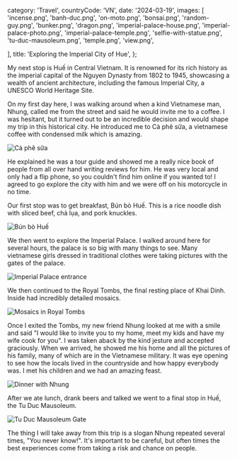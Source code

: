   category: 'Travel',
  countryCode: 'VN',
  date: '2024-03-19',
  images: [
    'incense.png',
    'banh-duc.png',
    'on-moto.png',
    'bonsai.png',
    'random-guy.png',
    'bunker.png',
    'dragon.png',
    'imperial-palace-house.png',
    'imperial-palace-photo.png',
    'imperial-palace-temple.png',
    'selfie-with-statue.png',
    'tu-duc-mausoleum.png',
    'temple.png',
    'view.png',

],
title: 'Exploring the Imperial City of Hue',
};

My next stop is Huế in Central Vietnam. It is renowned for its rich history as the imperial capital of the Nguyen Dynasty from 1802 to 1945, showcasing a wealth of ancient architecture, including the famous Imperial City, a UNESCO World Heritage Site.

On my first day here, I was walking around when a kind Vietnamese man, Nhung, called me from the street and said he would invite me to a coffee. I was hesitant, but it turned out to be an incredible decision and would shape my trip in this historical city. He introduced me to Cà phê sữa, a vietnamese coffee with condensed milk which is amazing.

![Cà phê sữa](/hue/coffee.png 'Cà phê sữa')

He explained he was a tour guide and showed me a really nice book of people from all over hand writing reviews for him. He was very local and only had a flip phone, so you couldn't find him online if you wanted to! I agreed to go explore the city with him and we were off on his motorcycle in no time.

Our first stop was to get breakfast, Bún bò Huế. This is a rice noodle dish with sliced beef, chả lụa, and pork knuckles.

![Bún bò Huế](/hue/bun-bo-hue.png 'Bún bò Huế')

We then went to explore the Imperial Palace. I walked around here for several hours, the palace is so big with many things to see. Many vietnamese girls dressed in traditional clothes were taking pictures with the gates of the palace.

![Imperial Palace entrance](/hue/imperial-palace.png 'Imperial Palace entrance')

We then continued to the Royal Tombs, the final resting place of Khai Dinh. Inside had incredibly detailed mosaics.

![Mosaics in Royal Tombs](/hue/royal-tombs.png 'Mosaics in Royal Tombs')

Once I exited the Tombs, my new friend Nhung looked at me with a smile and said "I would like to invite you to my home, meet my kids and have my wife cook for you". I was taken aback by the kind jesture and accepted graciously. When we arrived, he showed me his home and all the pictures of his family, many of which are in the Vietnamese military. It was eye opening to see how the locals lived in the countryside and how happy everybody was. I met his children and we had an amazing feast.

![Dinner with Nhung](/hue/dinner-at-home.png 'Dinner with Nhung')

After we ate lunch, drank beers and talked we went to a final stop in Huế, the Tu Duc Mausoleum.

![Tu Duc Mausoleum Gate](/hue/tu-duc-mausoleum-gate.png 'Tu Duc Mausoleum Gate')

The thing I will take away from this trip is a slogan Nhung repeated several times, "You never know!". It's important to be careful, but often times the best experiences come from taking a risk and chance on people.
